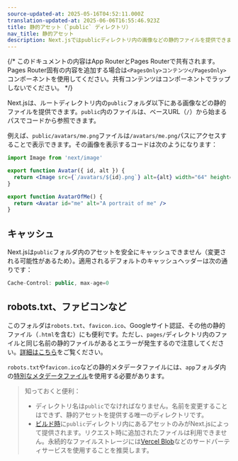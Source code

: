 ```yaml
---
source-updated-at: 2025-05-16T04:52:11.000Z
translation-updated-at: 2025-06-06T16:55:46.923Z
title: 静的アセット（`public` ディレクトリ）
nav_title: 静的アセット
description: Next.jsではpublicディレクトリ内の画像などの静的ファイルを提供できます。その仕組みについて学びましょう。
---
```


{/* このドキュメントの内容はApp RouterとPages Routerで共有されます。Pages Router固有の内容を追加する場合は`<PagesOnly>コンテンツ</PagesOnly>`コンポーネントを使用してください。共有コンテンツはコンポーネントでラップしないでください。 */}

Next.jsは、ルートディレクトリ内の`public`フォルダ以下にある画像などの静的ファイルを提供できます。`public`内のファイルは、ベースURL（`/`）から始まるパスでコードから参照できます。

例えば、`public/avatars/me.png`ファイルは`/avatars/me.png`パスにアクセスすることで表示できます。その画像を表示するコードは次のようになります：

```jsx filename="avatar.js"
import Image from 'next/image'

export function Avatar({ id, alt }) {
  return <Image src={`/avatars/${id}.png`} alt={alt} width="64" height="64" />
}

export function AvatarOfMe() {
  return <Avatar id="me" alt="A portrait of me" />
}
```

## キャッシュ

Next.jsは`public`フォルダ内のアセットを安全にキャッシュできません（変更される可能性があるため）。適用されるデフォルトのキャッシュヘッダーは次の通りです：

```jsx
Cache-Control: public, max-age=0
```

## robots.txt、ファビコンなど

<PagesOnly>

このフォルダは`robots.txt`、`favicon.ico`、Googleサイト認証、その他の静的ファイル（`.html`を含む）にも便利です。ただし、`pages/`ディレクトリ内のファイルと同じ名前の静的ファイルがあるとエラーが発生するので注意してください。[詳細はこちら](/docs/messages/conflicting-public-file-page)をご覧ください。

</PagesOnly>

<AppOnly>

`robots.txt`や`favicon.ico`などの静的メタデータファイルには、`app`フォルダ内の[特別なメタデータファイル](/docs/app/api-reference/file-conventions/metadata)を使用する必要があります。

</AppOnly>

> 知っておくと便利：
>
> - ディレクトリ名は`public`でなければなりません。名前を変更することはできず、静的アセットを提供する唯一のディレクトリです。
> - [ビルド時](/docs/app/api-reference/cli/next#next-build-options)に`public`ディレクトリ内にあるアセットのみがNext.jsによって提供されます。リクエスト時に追加されたファイルは利用できません。永続的なファイルストレージには[Vercel Blob](https://vercel.com/docs/storage/vercel-blob?utm_source=next-site&utm_medium=docs&utm_campaign=next-website)などのサードパーティサービスを使用することを推奨します。